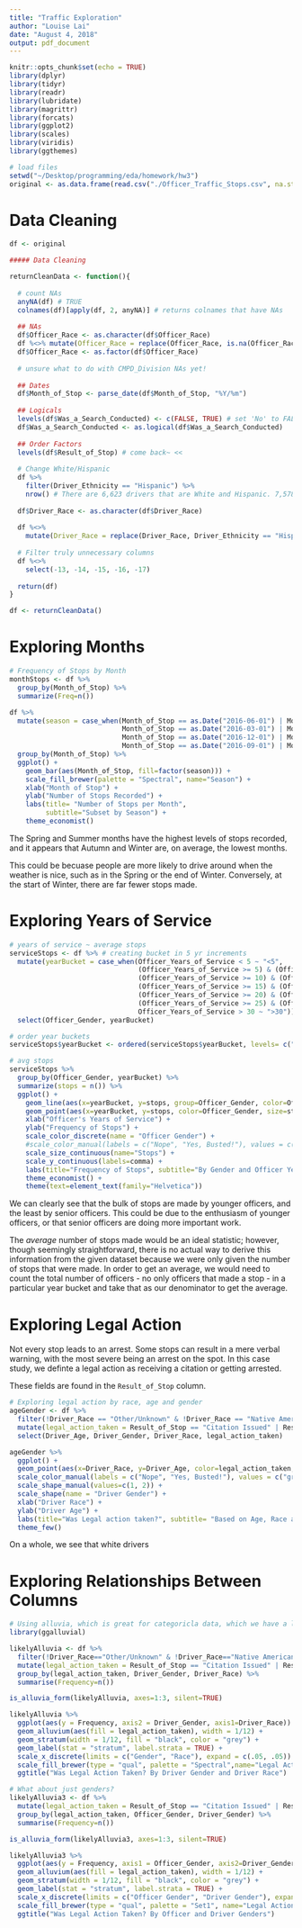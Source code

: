 ```yaml
---
title: "Traffic Exploration"
author: "Louise Lai"
date: "August 4, 2018"
output: pdf_document
---
```


```r
knitr::opts_chunk$set(echo = TRUE)
library(dplyr)
library(tidyr)
library(readr)
library(lubridate)
library(magrittr)
library(forcats)
library(ggplot2)
library(scales)
library(viridis)
library(ggthemes)
```

```r
# load files
setwd("~/Desktop/programming/eda/homework/hw3")
original <- as.data.frame(read.csv("./Officer_Traffic_Stops.csv", na.strings = c("", " ", "  ", "NA"))) 

```

# Data Cleaning
```r

df <- original

##### Data Cleaning

returnCleanData <- function(){
  
  # count NAs
  anyNA(df) # TRUE
  colnames(df)[apply(df, 2, anyNA)] # returns colnames that have NAs 
  
  ## NAs
  df$Officer_Race <- as.character(df$Officer_Race)
  df %<>% mutate(Officer_Race = replace(Officer_Race, is.na(Officer_Race), "Missing")) # replace
  df$Officer_Race <- as.factor(df$Officer_Race)
  
  # unsure what to do with CMPD_Division NAs yet!
  
  ## Dates
  df$Month_of_Stop <- parse_date(df$Month_of_Stop, "%Y/%m")
  
  ## Logicals
  levels(df$Was_a_Search_Conducted) <- c(FALSE, TRUE) # set 'No' to FALSE, 'Yes' to TRUE
  df$Was_a_Search_Conducted <- as.logical(df$Was_a_Search_Conducted)
  
  ## Order Factors
  levels(df$Result_of_Stop) # come back~ <<
  
  # Change White/Hispanic 
  df %>% 
    filter(Driver_Ethnicity == "Hispanic") %>% 
    nrow() # There are 6,623 drivers that are White and Hispanic. 7,578 total == 955 unidentified other Hispanic. Small enough to disregard.
  
  df$Driver_Race <- as.character(df$Driver_Race)
  
  df %<>%
    mutate(Driver_Race = replace(Driver_Race, Driver_Ethnicity == "Hispanic", "Hispanic")) # replace Hispanic (ethnicity) to just Hispanic (race)
  
  # Filter truly unnecessary columns
  df %<>% 
    select(-13, -14, -15, -16, -17)
  
  return(df)
}

df <- returnCleanData()

```

\newpage
# Exploring Months
```r
# Frequency of Stops by Month
monthStops <- df %>% 
  group_by(Month_of_Stop) %>% 
  summarize(Freq=n())

df %>% 
  mutate(season = case_when(Month_of_Stop == as.Date("2016-06-01") | Month_of_Stop == as.Date("2016-07-01") | Month_of_Stop == as.Date("2016-08-01") ~ "Summer",
                            Month_of_Stop == as.Date("2016-03-01") | Month_of_Stop == as.Date("2016-04-01") | Month_of_Stop == as.Date("2016-05-01") ~ "Spring",
                            Month_of_Stop == as.Date("2016-12-01") | Month_of_Stop == as.Date("2016-01-01") | Month_of_Stop == as.Date("2016-02-01") ~ "Winter",
                            Month_of_Stop == as.Date("2016-09-01") | Month_of_Stop == as.Date("2016-10-01") | Month_of_Stop == as.Date("2016-11-01") ~ "Autumn")) %>% 
  group_by(Month_of_Stop) %>% 
  ggplot() +
    geom_bar(aes(Month_of_Stop, fill=factor(season))) +
    scale_fill_brewer(palette = "Spectral", name="Season") +
    xlab("Month of Stop") +
    ylab("Number of Stops Recorded") +
    labs(title= "Number of Stops per Month",
         subtitle="Subset by Season") +
    theme_economist() 

```
The Spring and Summer months have the highest levels of stops recorded, and it
appears that Autumn and Winter are, on average, the lowest months. 

This could be becuase people are more likely to drive around when the weather is nice,
such as in the Spring or the end of Winter. Conversely, at the start of Winter, there
are far fewer stops made.

\newpage
# Exploring Years of Service
```r
# years of service ~ average stops
serviceStops <- df %>% # creating bucket in 5 yr increments
  mutate(yearBucket = case_when(Officer_Years_of_Service < 5 ~ "<5", 
                                (Officer_Years_of_Service >= 5) & (Officer_Years_of_Service < 10) ~ "5 - 10",
                                (Officer_Years_of_Service >= 10) & (Officer_Years_of_Service < 15) ~ "10 - 15",
                                (Officer_Years_of_Service >= 15) & (Officer_Years_of_Service < 20) ~ "15 - 20",
                                (Officer_Years_of_Service >= 20) & (Officer_Years_of_Service < 25) ~ "20 - 25",
                                (Officer_Years_of_Service >= 25) & (Officer_Years_of_Service <= 30) ~ "25 - 30",
                                Officer_Years_of_Service > 30 ~ ">30")) %>% 
  select(Officer_Gender, yearBucket)

# order year buckets
serviceStops$yearBucket <- ordered(serviceStops$yearBucket, levels= c("<5", "5 - 10", "10 - 15", "15 - 20", "20 - 25", "25 - 30", ">30"))

# avg stops
serviceStops %>% 
  group_by(Officer_Gender, yearBucket) %>% 
  summarize(stops = n()) %>% 
  ggplot() +
    geom_line(aes(x=yearBucket, y=stops, group=Officer_Gender, color=Officer_Gender), size=.7) +
    geom_point(aes(x=yearBucket, y=stops, color=Officer_Gender, size=stops), shape=21, fill="white") +
    xlab("Officer's Years of Service") +
    ylab("Frequency of Stops") +
    scale_color_discrete(name = "Officer Gender") +
    #scale_color_manual(labels = c("Nope", "Yes, Busted!"), values = c("grey", "red3"), name="Was legal action taken?") +
    scale_size_continuous(name="Stops") +
    scale_y_continuous(labels=comma) +
    labs(title="Frequency of Stops", subtitle="By Gender and Officer Years of Service") +
    theme_economist() +
    theme(text=element_text(family="Helvetica"))

```
We can clearly see that the bulk of stops are made by younger officers, and the least
by senior officers. This could be due to the enthusiasm of younger officers, or that
senior officers are doing more important work. 

The _average_ number of stops made would be an ideal statistic; however, though seemingly 
straightforward, there is no actual way to derive this information from the given dataset 
because we were only given the number of stops that were made. In order to get an average,
we would need to count the total number of officers - no only officers that made a stop - in a particular year bucket and take that as our denominator to get the average.

\newpage
# Exploring Legal Action

Not every stop leads to an arrest. Some stops can result in a mere verbal warning, with the most severe being an arrest on
the spot. In this case study, we definte a legal action as receiving a citation or getting arrested. 

These fields are found in the `Result_of_Stop` column.

```r
# Exploring legal action by race, age and gender
ageGender <- df %>% 
  filter(!Driver_Race == "Other/Unknown" & !Driver_Race == "Native American") %>% 
  mutate(legal_action_taken = Result_of_Stop == "Citation Issued" | Result_of_Stop == "Arrest") %>% 
  select(Driver_Age, Driver_Gender, Driver_Race, legal_action_taken) 

ageGender %>% 
  ggplot() +
  geom_point(aes(x=Driver_Race, y=Driver_Age, color=legal_action_taken, shape=Driver_Gender), alpha=0.5, position="jitter") + 
  scale_color_manual(labels = c("Nope", "Yes, Busted!"), values = c("grey", "red3"), name="Was legal action taken?") +
  scale_shape_manual(values=c(1, 2)) +
  scale_shape(name = "Driver Gender") +
  xlab("Driver Race") + 
  ylab("Driver Age") +
  labs(title="Was Legal action taken?", subtitle= "Based on Age, Race and Gender") +
  theme_few()
```

On a whole, we see that white drivers 

\newpage
# Exploring Relationships Between Columns
```r
# Using alluvia, which is great for categoricla data, which we have a lot of
library(ggalluvial)

likelyAlluvia <- df %>% 
  filter(!Driver_Race=="Other/Unknown" & !Driver_Race=="Native American") %>% 
  mutate(legal_action_taken = Result_of_Stop == "Citation Issued" | Result_of_Stop == "Arrest") %>% 
  group_by(legal_action_taken, Driver_Gender, Driver_Race) %>% 
  summarise(Frequency=n())

is_alluvia_form(likelyAlluvia, axes=1:3, silent=TRUE)

likelyAlluvia %>% 
  ggplot(aes(y = Frequency, axis2 = Driver_Gender, axis1=Driver_Race)) +
  geom_alluvium(aes(fill = legal_action_taken), width = 1/12) +
  geom_stratum(width = 1/12, fill = "black", color = "grey") +
  geom_label(stat = "stratum", label.strata = TRUE) +
  scale_x_discrete(limits = c("Gender", "Race"), expand = c(.05, .05)) +
  scale_fill_brewer(type = "qual", palette = "Spectral",name="Legal Action Taken") +
  ggtitle("Was Legal Action Taken? By Driver Gender and Driver Race")
```

\newpage
```r
# What about just genders?
likelyAlluvia3 <- df %>% 
  mutate(legal_action_taken = Result_of_Stop == "Citation Issued" | Result_of_Stop == "Arrest") %>% 
  group_by(legal_action_taken, Officer_Gender, Driver_Gender) %>% 
  summarise(Frequency=n())

is_alluvia_form(likelyAlluvia3, axes=1:3, silent=TRUE)

likelyAlluvia3 %>% 
  ggplot(aes(y = Frequency, axis1 = Officer_Gender, axis2=Driver_Gender )) +
  geom_alluvium(aes(fill = legal_action_taken), width = 1/12) +
  geom_stratum(width = 1/12, fill = "black", color = "grey") +
  geom_label(stat = "stratum", label.strata = TRUE) +
  scale_x_discrete(limits = c("Officer Gender", "Driver Gender"), expand = c(.1, .1)) +
  scale_fill_brewer(type = "qual", palette = "Set1", name="Legal Action Taken") +
  ggtitle("Was Legal Action Taken? By Officer and Driver Genders")
```



